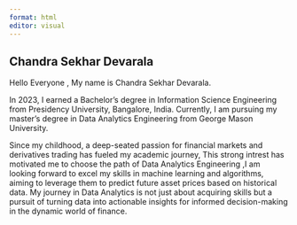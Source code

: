 ```yaml
---
format: html
editor: visual
---
```


## Chandra Sekhar Devarala

Hello Everyone , My name is Chandra Sekhar Devarala.

In 2023, I earned a Bachelor's degree in Information Science Engineering from Presidency University, Bangalore, India. Currently, I am pursuing my master's degree in Data Analytics Engineering from George Mason University.

Since my childhood, a deep-seated passion for financial markets and derivatives trading has fueled my academic journey, This strong intrest has motivated me to choose the path of Data Analytics Engineering ,I am looking forward to excel my skills in machine learning and algorithms, aiming to leverage them to predict future asset prices based on historical data. My journey in Data Analytics is not just about acquiring skills but a pursuit of turning data into actionable insights for informed decision-making in the dynamic world of finance.
